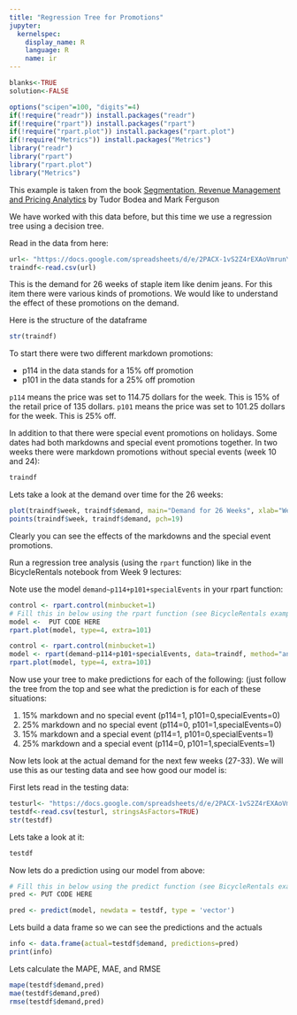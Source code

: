 ```yaml
---
title: "Regression Tree for Promotions"
jupyter:
  kernelspec:
    display_name: R
    language: R
    name: ir
---
```


```r
blanks<-TRUE
solution<-FALSE
```

```r
options("scipen"=100, "digits"=4)
if(!require("readr")) install.packages("readr")
if(!require("rpart")) install.packages("rpart")
if(!require("rpart.plot")) install.packages("rpart.plot")
if(!require("Metrics")) install.packages("Metrics")
library("readr")
library("rpart")
library("rpart.plot")
library("Metrics")
```

This example is taken from the book [Segmentation, Revenue Management and Pricing Analytics](https://www.amazon.com/Segmentation-Revenue-Management-Pricing-Analytics/dp/0415898331) by Tudor Bodea and Mark Ferguson


We have worked with this data before, but this time we use a regression tree using a decision tree.

Read in the data from here:

```r
url<- "https://docs.google.com/spreadsheets/d/e/2PACX-1vS2Z4rEXAoVmrunY3BLJ5AX-ZH76U8bHpCCOu8mzziWK1X6WnJJiC2RmrWrLffGUxo9dCZD0HW1n15T/pub?gid=1471239210&single=true&output=csv"
traindf<-read.csv(url)
```

This is the demand for 26 weeks of staple item like denim jeans. For this item there were various kinds of promotions. We would like to understand the effect of these promotions on the demand. 

Here is the structure of the dataframe

```r
str(traindf)
```

To start there were two different markdown promotions:

* p114 in the data stands for a 15% off promotion
* p101 in the data stands for a 25% off promotion

`p114` means the price was set to 114.75 dollars for the week. This is 15% of the retail price of 135 dollars. `p101` means the price was set to 101.25 dollars for the week. This is 25% off. 

In addition to that there were special event promotions on holidays. Some dates had both markdowns and special event promotions together. In two weeks there were markdown promotions without special events (week 10 and 24): 

```r
traindf
```

Lets take a look at the demand over time for the 26 weeks:   

```r
plot(traindf$week, traindf$demand, main="Demand for 26 Weeks", xlab="Week", ylab="Demand", type="l")
points(traindf$week, traindf$demand, pch=19)
```

Clearly you can see the effects of the markdowns and the special event promotions. 

Run a regression tree analysis (using the `rpart` function) like in the BicycleRentals  notebook from Week 9 lectures:

Note use the model `demand~p114+p101+specialEvents` in your rpart function:

```r
control <- rpart.control(minbucket=1)
# Fill this in below using the rpart function (see BicycleRentals example) 
model <-  PUT CODE HERE 
rpart.plot(model, type=4, extra=101)
```
```r
control <- rpart.control(minbucket=1)
model <- rpart(demand~p114+p101+specialEvents, data=traindf, method="anova", control=control)
rpart.plot(model, type=4, extra=101)
```

Now use your tree to make predictions for each of the following: (just follow the tree from the top and see what the prediction is for each of these situations: 

1. 15% markdown and no special event (p114=1, p101=0,specialEvents=0)
2. 25% markdown and no special event (p114=0, p101=1,specialEvents=0)
3. 15% markdown and a special event (p114=1, p101=0,specialEvents=1)
4. 25% markdown and a special event (p114=0, p101=1,specialEvents=1)

Now lets look at the actual demand for the next few weeks (27-33). We will use this as our testing data and see how good our model is: 

First lets read in the testing data:

```r
testurl<- "https://docs.google.com/spreadsheets/d/e/2PACX-1vS2Z4rEXAoVmrunY3BLJ5AX-ZH76U8bHpCCOu8mzziWK1X6WnJJiC2RmrWrLffGUxo9dCZD0HW1n15T/pub?gid=715128008&single=true&output=csv"
testdf<-read.csv(testurl, stringsAsFactors=TRUE)
str(testdf)
```

Lets take a look at it:

```r
testdf
```

Now lets do a prediction using our model from above:

```r
# Fill this in below using the predict function (see BicycleRentals example) 
pred <- PUT CODE HERE 
```
```r
pred <- predict(model, newdata = testdf, type = 'vector')
```

Lets build a data frame so we can see the predictions and the actuals

```r
info <- data.frame(actual=testdf$demand, predictions=pred)
print(info)
```

Lets calculate the MAPE, MAE, and RMSE

```r
mape(testdf$demand,pred)
mae(testdf$demand,pred)
rmse(testdf$demand,pred)
```
